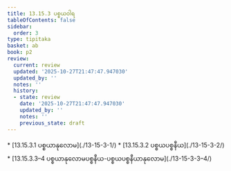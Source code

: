 ```yaml
---
title: 13.15.3 ပစ္စယဝါရ
tableOfContents: false
sidebar:
  order: 3
type: tipitaka
basket: ab
book: p2
review:
  current: review
  updated: '2025-10-27T21:47:47.947030'
  updated_by: ''
  notes: ''
  history:
  - state: review
    date: '2025-10-27T21:47:47.947030'
    updated_by: ''
    notes: ''
    previous_state: draft
---
```



<ReviewStatus review={frontmatter.review} showDetails={true} />

<HypothesisAnnotation frontmatter={frontmatter} />

<DynamicBreadcrumb />



<TableOfContents book="p2" section="13.15.3">
* [13.15.3.1 ပစ္စယာနုလောမ](./13-15-3-1/)
* [13.15.3.2 ပစ္စယပစ္စနီယ](./13-15-3-2/)
* [13.15.3.3–4 ပစ္စယာနုလောမပစ္စနီယ-ပစ္စယပစ္စနီယာနုလောမ](./13-15-3-3–4/)
</TableOfContents>